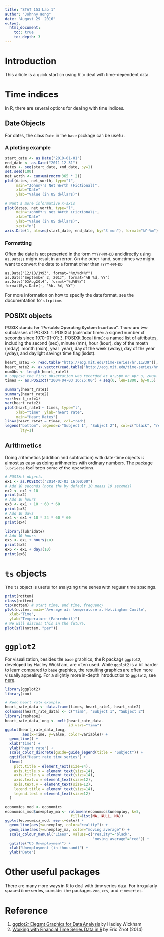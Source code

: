 ```yaml
---
title: "STAT 153 Lab 1"
author: "Johnny Hong"
date: "August 29, 2016"
output:
  html_document:
    toc: true
    toc_depth: 3
---
```


# Introduction
This article is a quick start on using R to deal with time-dependent data.

# Time indices
In R, there are several options for dealing with time indices.

## Date Objects
For dates, the class `Date` in the `base` package can be useful.

### A plotting example
```r
start_date <- as.Date("2010-01-01")
end_date <- as.Date("2011-12-31")
dates <- seq(start_date, end_date, by=1)
set.seed(100)
net_worth <- cumsum(rnorm(365 * 2))
plot(dates, net_worth, type="l",
     main="Johnny's Net Worth (Fictional)",
     xlab="Date",
     ylab="Value (in US dollars)")

# Want a more informative x-axis
plot(dates, net_worth, type="l",
     main="Johnny's Net Worth (Fictional)",
     xlab="Date",
     ylab="Value (in US dollars)",
     xaxt="n")
axis.Date(1, at=seq(start_date, end_date, by="3 mon"), format="%Y-%m")
```

### Formatting
Often the date is not presented in the form `YYYY-MM-DD` and directly using
`as.Date()` might result in an error. On the other hand, sometimes we might
want to convert the date to a format other than `YYYY-MM-DD`.
```
as.Date("12/18/1993", format="%m/%d/%Y")
as.Date("September 2, 2013", format="%B %d, %Y")
as.Date("03Aug2014", format="%d%B%Y")
format(Sys.Date(), "%b. %d, %Y")
```
For more information on how to specify the date format, see the documentation for `strptime`.

## POSIXt objects
POSIX stands for "Portable Operating System Interface". There are two subclasses of POSIXt: 1. POSIXct (calendar time): a signed number of seconds since 1970-01-01; 2. POSIXlt (local time): a named list of attributes, including the second (sec), minute (min), hour (hour), day of the month (mday), month (mon), year (year), day of the week (wday), day of the year (yday), and daylight savings time flag (isdst).

```r
heart_rate1 <- read.table("http://ecg.mit.edu/time-series/hr.11839")[, 1]
heart_rate2 <- as.vector(read.table("http://ecg.mit.edu/time-series/hr.7257"))[, 1]
numObs <- length(heart_rate1)
# Suppose the first observation was recorded at 4:25pm on Apr 3, 2004. 
times <- as.POSIXct("2004-04-03 16:25:00") + seq(0, len=1800, by=0.5)

summary(heart_rate1)
summary(heart_rate2)
var(heart_rate1)
var(heart_rate2)
plot(heart_rate1 ~ times, type="l",
     xlab="time", ylab="heart rate",
     main="Heart Rates")
lines(heart_rate2 ~ times, col="red")
legend("bottom", legend=c("Subject 1", "Subject 2"), col=c("black", "red"),
       lty=1)
```

## Arithmetics
Doing arithmetics (addition and subtraction) with date-time objects is almost
as easy as doing arithmerics with ordinary numbers. The package `lubridate`
facilitates some of the operations.

```r
# POSIXct objects
ex1 <- as.POSIXct("2014-02-03 16:00:00")
# Add 10 seconds (note the by default 10 means 10 seconds)
ex2 <- ex1 + 10
print(ex2)
# Add 10 hours
ex3 <- ex1 + 10 * 60 * 60
print(ex3)
# Add 10 days
ex4 <- ex1 + 10 * 24 * 60 * 60
print(ex4)

library(lubridate)
# Add 10 hours
ex5 <- ex1 + hours(10)
print(ex5)
ex6 <- ex1 + days(10)
print(ex6)
```

# `ts` objects
The `ts` object is useful for analyzing time series with regular time spacings.
```r
print(nottem)
class(nottem)
tsp(nottem) # start time, end time, frequency
plot(nottem, main="Average air temperature at Nottingham Castle",
  xlab="Time",
  ylab="Temperature (Fahrenheit)")
# We will discuss this in the future.
plot(stl(nottem, "per"))
```

# `ggplot2`
For visualization, besides the `base` graphics, the R package `ggplot2`,
developed by Hadley Wickham, are often used. While `ggplot2` is a bit harder
to learn compared to `base` graphics, the resulting graphics are often more
visually appealing. For a slightly more in-depth introduction to `ggplot2`, see [here](http://jcyhong.github.io/ggplot_demo.html).

```r
library(ggplot2)
library(zoo)

# Redo heart rate example.
heart_rate_data <- data.frame(times, heart_rate1, heart_rate2)
colnames(heart_rate_data) <- c("Time", "Subject 1", "Subject 2")
library(reshape2)
heart_rate_data_long <- melt(heart_rate_data,
                             id.vars="Time")
ggplot(heart_rate_data_long,
        aes(x=Time, y=value, color=variable)) +
  geom_line() +
  xlab("time") +
  ylab("heart rate") +
  scale_color_discrete(guide=guide_legend(title = "Subject")) +
  ggtitle("Heart rate time series") +
  theme(
    plot.title = element_text(size=24),
    axis.title.x = element_text(size=14),
    axis.title.y = element_text(size=14),
    axis.text.x = element_text(size=12),
    axis.text.y = element_text(size=12),
    legend.title = element_text(size=14),
    legend.text = element_text(size=12)
  )

economics_mod <- economics
economics_mod$unemploy_ma <- rollmean(economics$unemploy, k=5,
                              fill=list(NA, NULL, NA))
ggplot(economics_mod, aes(x=date)) +
  geom_line(aes(y=unemploy, color="reality")) +
  geom_line(aes(y=unemploy_ma, color="moving average")) +
  scale_colour_manual("Lines", values=c("reality"="black",
                                        "moving average"="red")) +
  ggtitle("US Unemployment") +
  xlab("Unemployment (in thousand)") + 
  ylab("Date")
```

# Other useful packages
There are many more ways in R to deal with time series data. For irregularly spaced
time series, consider the packages `zoo`, `xts`, and `timeSeries`.

# Reference
1. [ggplot2: Elegant Graphics for Data Analysis](http://www.springer.com/us/book/9780387981406) by Hadley Wickham
2. [Working with Financial Time Series Data in R](https://faculty.washington.edu/ezivot/econ424/Working%20with%20Time%20Series%20Data%20in%20R.pdf) by Eric Zivot (2014).
